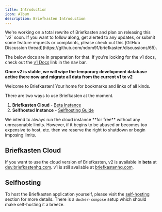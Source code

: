 ```yaml
---
title: Introduction
icon: Album
description: Briefkasten Introduction
---
```


<Callout icon="🚀" type="info" title="Briefkasten v2">
  We're working on a total rewrite of Briefkasten and plan on releasing this
  `v2` soon. If you want to follow along, get alerted to any updates, or submit
  some feature requests or complaints, please check out this [GitHub Discussion
  thread](https://github.com/ndom91/briefkasten/discussions/65).

The below docs are in preparation for that. If you're looking for the v1 docs, check out the [v1 Docs](https://v1.docs.briefkastenhq.com) link in the nav bar.

**Once v2 is stable, we will wipe the temporary development database active
there now and migrate all data from the current v1 to v2**

</Callout>

Welcome to Briefkasten! Your home for bookmarks and links of all kinds.

There are two ways to use Briefkasten at the moment.

1. **Briefkasten Cloud** - [Beta Instance](https://dev.briefkastenhq.com)
2. **Selfhosted Instance** - [Selfhosting Guide](/docs/self-hosting)

<Callout>
  We intend to always run the cloud instance **for free** without any
  unreasonable limits. However, if it begins to be abused or becomes too
  expensive to host, etc. then we reserve the right to shutdown or begin
  imposing limits.
</Callout>

## Briefkasten Cloud

If you want to use the cloud version of Briefkasten, v2 is available in **beta** at [dev.briefkastenhq.com](https://dev.briefkastenhq.com). v1 is still available at [briefkastenhq.com](https://briefkastenhq.com).

## Selfhosting

To host the Briefkasten application yourself, please visit the [self-hosting](/docs/self-hosting) section for more details. There is a `docker-compose` setup which should make self-hosting it a breeze.
